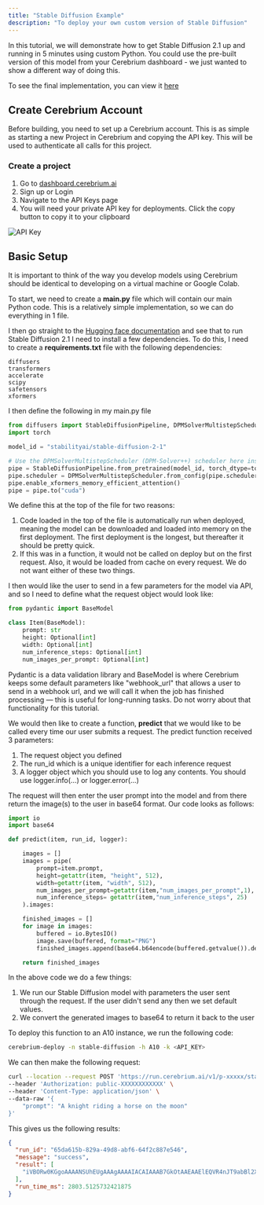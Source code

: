 ```yaml
---
title: "Stable Diffusion Example"
description: "To deploy your own custom version of Stable Diffusion"
---
```


In this tutorial, we will demonstrate how to get Stable Diffusion 2.1 up and running in 5 minutes using custom Python. You could use the pre-built
version of this model from your Cerebrium dashboard - we just wanted to show a different way of doing this.

To see the final implementation, you can view it [here](https://github.com/CerebriumAI/examples/tree/master/1-stable-diffusion)

## Create Cerebrium Account

Before building, you need to set up a Cerebrium account. This is as simple as
starting a new Project in Cerebrium and copying the API key. This will be used
to authenticate all calls for this project.

### Create a project

1. Go to [dashboard.cerebrium.ai](https://dashboard.cerebrium.ai)
2. Sign up or Login
3. Navigate to the API Keys page
4. You will need your private API key for deployments. Click the copy button to copy it to your clipboard

![API Key](/images/cortex/api_keys_private_key.png)

## Basic Setup

It is important to think of the way you develop models using Cerebrium should be identical to developing on a virtual machine or Google Colab.

To start, we need to create a **main.py** file which will contain our main Python code. This is a relatively simple implementation, so we can do everything in 1 file.

I then go straight to the [Hugging face documentation](https://huggingface.co/stabilityai/stable-diffusion-2-1) and see that to run Stable Diffusion 2.1
I need to install a few dependencies. To do this, I need to create a **requirements.txt** file with the following dependencies:

```
diffusers
transformers
accelerate
scipy
safetensors
xformers
```

I then define the following in my main.py file

```python
from diffusers import StableDiffusionPipeline, DPMSolverMultistepScheduler
import torch

model_id = "stabilityai/stable-diffusion-2-1"

# Use the DPMSolverMultistepScheduler (DPM-Solver++) scheduler here instead
pipe = StableDiffusionPipeline.from_pretrained(model_id, torch_dtype=torch.float16)
pipe.scheduler = DPMSolverMultistepScheduler.from_config(pipe.scheduler.config)
pipe.enable_xformers_memory_efficient_attention()
pipe = pipe.to("cuda")
```

We define this at the top of the file for two reasons:

1. Code loaded in the top of the file is automatically run when deployed, meaning the model can be downloaded and loaded into memory on the first deployment.
   The first deployment is the longest, but thereafter it should be pretty quick.
2. If this was in a function, it would not be called on deploy but on the first request. Also, it would be loaded from cache on every request. We do not want either
   of these two things.

I then would like the user to send in a few parameters for the model via API, and so I need to define what the request object would look like:

```python
from pydantic import BaseModel

class Item(BaseModel):
    prompt: str
    height: Optional[int]
    width: Optional[int]
    num_inference_steps: Optional[int]
    num_images_per_prompt: Optional[int]

```

Pydantic is a data validation library and BaseModel is where Cerebrium keeps some default parameters like "webhook_url" that allows a user to send in a webhook url,
and we will call it when the job has finished processing — this is useful for long-running tasks. Do not worry about that functionality for this tutorial.

We would then like to create a function, **predict** that we would like to be called every time our user submits a request. The predict function received 3 parameters:

1. The request object you defined
2. The run_id which is a unique identifier for each inference request
3. A logger object which you should use to log any contents. You should use logger.info(...) or logger.error(...)

The request will then enter the user prompt into the model and from there return the image(s) to the user in base64 format. Our code looks as follows:

```python
import io
import base64

def predict(item, run_id, logger):

    images = []
    images = pipe(
        prompt=item.prompt,
        height=getattr(item, "height", 512),
        width=getattr(item, "width", 512),
        num_images_per_prompt=getattr(item,"num_images_per_prompt",1),
        num_inference_steps= getattr(item,"num_inference_steps", 25)
    ).images:

    finished_images = []
    for image in images:
        buffered = io.BytesIO()
        image.save(buffered, format="PNG")
        finished_images.append(base64.b64encode(buffered.getvalue()).decode("utf-8"))

    return finished_images
```

In the above code we do a few things:

1. We run our Stable Diffusion model with parameters the user sent through the request. If the user didn't send any then we set default values.
2. We convert the generated images to base64 to return it back to the user

To deploy this function to an A10 instance, we run the following code:

```bash
cerebrium-deploy -n stable-diffusion -h A10 -k <API_KEY>
```

We can then make the following request:

```bash
curl --location --request POST 'https://run.cerebrium.ai/v1/p-xxxxx/stable-diffusion/predict' \
--header 'Authorization: public-XXXXXXXXXXXX' \
--header 'Content-Type: application/json' \
--data-raw '{
    "prompt": "A knight riding a horse on the moon"
}'
```

This gives us the following results:

```json
{
  "run_id": "65da615b-829a-49d8-abf6-64f2c887e546",
  "message": "success",
  "result": [
    "iVBORw0KGgoAAAANSUhEUgAAAgAAAAIACAIAAAB7GkOtAAEAAElEQVR4nJT9abBl2XUeiH1r7X3OudObp3w5V2XNIwoECjMBEaJEUqSogeqWFAyp1Y6W3WG3HdF2O+y/Hf7h8C//cNttS91...."
  ],
  "run_time_ms": 2803.5125732421875
}
```
